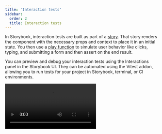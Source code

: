 ```yaml
---
title: 'Interaction tests'
sidebar:
  order: 2
  title: Interaction tests
---
```


In Storybook, interaction tests are built as part of a [story](../writing-stories/index.mdx). That story renders the component with the necessary props and context to place it in an initial state. You then use a [play function](../writing-stories/play-function.mdx) to simulate user behavior like clicks, typing, and submitting a form and then assert on the end result.

You can preview and debug your interaction tests using the Interactions panel in the Storybook UI. They can be automated using the Vitest addon, allowing you to run tests for your project in Storybook, terminal, or CI environments.

<Video src="../_assets/writing-tests/component-interaction-testing.mp4" />

## Writing interaction tests

Every story you write can be render tested. A **render test** is a simple version of an interaction test that only tests the ability of a component to render successfully in a given state. That works fine for relatively simple, static components like a Button. But for more complex, interactive components, you can go farther.

You can simulate user behavior and assert on functional aspects like DOM structure or function calls using the `play` function. When a component is tested, the play function is ran and any assertions within it are validated.

In this example, the EmptyForm story tests the render of the LoginForm component and the FilledForm story tests the form submission:

<CodeSnippets path="login-form-with-play-function.md" />

![Storybook with a LoginForm component and passing interactions in the Interactions panel](../_assets/writing-tests/interaction-test-pass.png)

There’s a lot going on in that code sample, so let’s walk through the APIs one-by-one.

### Querying the `canvas`

`canvas` is a queryable element containing the story under test, which is provided as a parameter of your play function. You can use `canvas` to find specific elements to interact with or assert on. All query methods come directly from Testing Library and take the form of `<type><subject>`.

The available types are summarized in this table and fully documented in the [Testing Library docs](https://testing-library.com/docs/queries/about#types-of-queries):

| Type of Query         | 0 Matches     | 1 Match        | >1 Matches   | Awaited |
| --------------------- | ------------- | -------------- | ------------ | ------- |
| **Single Element**    |               |                |              |         |
| `getBy...`            | Throw error   | Return element | Throw error  | No      |
| `queryBy...`          | Return `null` | Return element | Throw error  | No      |
| `findBy...`           | Throw error   | Return element | Throw error  | Yes     |
| **Multiple Elements** |               |                |              |         |
| `getAllBy...`         | Throw error   | Return array   | Return array | No      |
| `queryAllBy...`       | Return `[]`   | Return array   | Return array | No      |
| `findAllBy...`        | Throw error   | Return array   | Return array | Yes     |

The subjects are listed here, with links to their full Testing Library documentation:

1. [`ByRole`](https://testing-library.com/docs/queries/byrole) — Find elements by their accessible role
2. [`ByLabelText`](https://testing-library.com/docs/queries/bylabeltext) — Find elements by their associated label text
3. [`ByPlaceholderText`](https://testing-library.com/docs/queries/byplaceholdertext) — Find elements by their placeholder value
4. [`ByText`](https://testing-library.com/docs/queries/bytext) — Find elements by the text they contain
5. [`ByDisplayValue`](https://testing-library.com/docs/queries/bydisplayvalue) — Find `input`, `textarea`, or `select` elements by their current value
6. [`ByAltText`](https://testing-library.com/docs/queries/byalttext) — Find elements with the given `alt` attribute value
7. [`ByTitle`](https://testing-library.com/docs/queries/bytitle) — Find elements with the given `title` attribute value
8. [`ByTestId`](https://testing-library.com/docs/queries/bytestid) — Find elements with the given `data-testid` attribute value

<Callout variant="info" icon="💡">

Note the order of this list! We (and [Testing Libary](https://testing-library.com/docs/queries/about#priority)) highly encourage you to query for elements in a way that resembles the way a real person would interact with your UI. For example, finding elements by their accessible role helps ensure that the most people can use your component. While using `data-testid` should be a last resort, only after trying every other approach.

</Callout>

Putting that altogether, some typical queries might look like:

```js
// Find the first element with a role of button with the accessible name "Submit"
await canvas.findByRole('button', { name: 'Submit' });

// Get the first element with the text "An example heading"
canvas.getByText('An example heading');

// Get all elements with the role of listitem
canvas.getAllByRole('listitem');
```

<If renderer="web-components">

#### Querying within shadow DOM

If your components use the shadow DOM, you can query elements within a shadow root with the help of [`shadow-dom-testing-library`](https://github.com/konnorrogers/shadow-dom-testing-library), which provides versions of the queries above that can pierce the shadow boundary. For example, `findByRole` → `findByShadowRole`, `getByText` → `getByShadowText`, and so on.

With a bit of configuration, you can use these queries in your play function. Add the following code to your `.storybook/preview.js|ts` file:

<CodeSnippets path="shadow-dom-testing-library-in-preview.md" />

Now, those queries are available on the `canvas` object in your `play` function:

<CodeSnippets path="shadow-dom-testing-library-in-story.md" />

{/* END only web-components */}
</If>

### Simulating behavior with `userEvent`

After querying for elements, you will likely need to interact with them to test your component’s behavior. For this we use the `userEvent` utility, which is provided as a parameter of your play function. This utility simulates user interactions with the component, such as clicking buttons, typing in inputs, and selecting options.

There are many methods available on `userEvent`, which are detailed in the [`user-event` documentation](https://testing-library.com/docs/user-event/intro#writing-tests-with-userevent). This table will highlight some of the commonly-used methods.

| Method            | Description                                                                                                              |
| ----------------- | ------------------------------------------------------------------------------------------------------------------------ |
| `click`           | Clicks the element, calling a click() function<br />`await userEvent.click(<element>)`                                   |
| `dblClick`        | Clicks the element twice<br />`await userEvent.dblClick(<element>)`                                                      |
| `hover`           | Hovers an element<br />`await userEvent.hover(<element>)`                                                                 |
| `unhover`         | Unhovers out of element<br />`await userEvent.unhover(<element>)`                                                         |
| `tab`             | Presses the tab key<br />`await userEvent.tab()`                                                                         |
| `type`            | Writes text inside inputs or textareas<br />`await userEvent.type(<element>, 'Some text');`                              |
| `keyboard`        | Simulates keyboard events<br />`await userEvent.keyboard('{Shift}');`                                                    |
| `selectOptions`   | Selects the specified option(s) of a select element<br />`await userEvent.selectOptions(<element>, ['1','2']);`          |
| `deselectOptions` | Removes the selection from a specific option of a select element<br />`await userEvent.deselectOptions(<element>, '1');` |
| `clear`           | Selects the text inside inputs or textareas and deletes it<br />`await userEvent.clear(<element>);`                      |

<Callout variant="warning">

`userEvent` methods should *always* be `await`ed inside of the play function. This ensures they can be properly logged and debugged in the Interactions panel.

</Callout>

### Asserting with `expect`

Finally, after querying for elements and simulating behavior, you can make assertions on the result which are validated when running the test. For this we use the `expect` utility, which is available via the `storybook/test` module:

```js
import { expect } from 'storybook/test';
```

The `expect` utility here combines the methods available in [Vitest’s `expect`](https://vitest.dev/api/expect.html) as well as those from [`@testing-library/jest-dom`](https://github.com/testing-library/jest-dom#custom-matchers) (which, despite the name, also work in Vitest tests). There are many, many methods available. This table will highlight some of the commonly-used methods.

| Method                                                                                 | Description                                                                                                                          |
| -------------------------------------------------------------------------------------- | ------------------------------------------------------------------------------------------------------------------------------------ |
| [`toBeInTheDocument()`](https://github.com/testing-library/jest-dom#tobeinthedocument) | Checks if the element is in the DOM<br />`await expect(<element>).toBeInTheDocument()`                                               |
| [`toBeVisible()`](https://github.com/testing-library/jest-dom#tobevisible)             | Checks if the element is visible to the user<br />`await expect(<element>).toBeVisible()`                                            |
| [`toBeDisabled()`](https://github.com/testing-library/jest-dom#tobedisabled)           | Checks if an element is disabled<br />`await expect(<element>).toBeDisabled()`                                                       |
| [`toHaveBeenCalled()`](https://vitest.dev/api/expect.html#tohavebeencalled)            | Checks that a spied function was called<br />`await expect(<function-spy>).toHaveBeenCalled()`                                       |
| [`toHaveBeenCalledWith()`](https://vitest.dev/api/expect.html#tohavebeencalledwith)    | Checks that a spied function was called with specific parameters<br />`await expect(<function-spy>).toHaveBeenCalledWith('example')` |

<Callout variant="warning">

`expect` calls should *always* be `await`ed inside of the play function. This ensures they can be properly logged and debugged in the Interactions panel.

</Callout>

### Spying on functions with `fn`

When your component calls a function, you can spy on that function to make assertions on its behavior using the `fn` utility from Vitest, available via the `storybook/test` module:

```js
import { fn } from 'storybook/test'
```

Most of the time, you will use `fn` as an `arg` value when writing your story, then access that `arg` in your test:

<CodeSnippets path="interaction-test-fn-mock-spy.md" />

### Run code before the component gets rendered

<If notRenderer="angular">

You can execute code before rendering by using the `mount` function in the `play` method.

Here's an example of using the [`mockdate`](https://github.com/boblauer/MockDate) package to mock the [`Date`](https://developer.mozilla.org/en-US/docs/Web/JavaScript/Reference/Global_Objects/Date), a useful way to make your story render in a consistent state.

<CodeSnippets path="mount-basic.md" />

<Callout variant="warning">

There are two requirements to use the `mount` function:

1. You *must* destructure the mount property from the `context` (the argument passed to your play function). This makes sure that Storybook does not start rendering the story before the play function begins.
2. Your Storybook framework or builder must be configured to transpile to ES2017 or newer. This is because destructuring statements and async/await usages are otherwise transpiled away, which prevents Storybook from recognizing your usage of `mount`.

</Callout>

<If renderer={['react', 'vue', 'svelte']}>

#### Create mock data before rendering

You can also use `mount` to create mock data that you want to pass to the component. To do so, first create your data in the play function and then call the `mount` function with a component configured with that data. In this example, we create a mock `note` and pass its `id` to the Page component, which we call `mount` with.

<CodeSnippets path="mount-advanced.md" />

<Callout variant="info">

When you call `mount()` with no arguments, the component is rendered using the story’s render function, whether the [implicit default](../api/csf/index.mdx#default-render-functions) or the [explicit custom definition](../api/csf/index.mdx#custom-render-functions).

When you mount a specific component inside the `mount` function like in the example above, the story’s render function will be ignored. This is why you must forward the `args` to the component.

</Callout>

</If>
{/* END React, Vue, Svelte-only */}

</If>
{/* END non-Angular-only */}

<If renderer="angular">

You can execute code before the component is rendered by defining an asynchronous [`beforeEach` function](#beforeeach) for the story.

</If>

### Run code before each story in a file

Sometimes you might need to run the same code before each story in a file. For instance, you might need to set up the initial state of the component or modules. You can do this by adding an asynchronous `beforeEach` function to the component meta.

You can return a cleanup function from the `beforeEach` function, which will run **after** each story, when the story is remounted or navigated away from.

<Callout variant="info">

Generally, you should reset component and module state in the [preview file's `beforeAll` or `beforeEach` functions](#set-up-or-reset-state-for-all-tests), to ensure it applies to your entire project. However, if a component's needs are particularly unique, you can use the returned cleanup function in the component meta `beforeEach` to reset the state as needed.

</Callout>

<CodeSnippets path="before-each-in-meta-mock-date.md" />

### Set up or reset state for all tests

When you [alter a component's state](#run-code-before-the-component-gets-rendered), it's important to reset that state before rendering another story to maintain isolation between tests.

There are two options for resetting state, `beforeAll` and `beforeEach`.

#### `beforeAll`

The `beforeAll` function in the preview file (`.storybook/preview.js|ts`) will run once before any stories in the project and will _not_ re-run between stories. Beyond its initial run when kicking off a test run, it will not run again unless the preview file is updated. This is a good place to bootstrap your project or run any setup that your entire project depends on, as in the example below.

You can return a cleanup function from the `beforeAll` function, which will run before re-running the `beforeAll` function or during the teardown process in the test runner.

<CodeSnippets path="before-all-in-preview.md" />

#### `beforeEach`

Unlike `beforeAll`, which runs only once, the `beforeEach` function in the preview file (`.storybook/preview.js|ts`) will run before each story in the project. This is best used for resetting state or modules that are used by all or most of your stories. In the example below, we use it to reset the mocked Date.

You can return a cleanup function from the `beforeEach` function, which will run **after** each story, when the story is remounted or navigated away from.

<CodeSnippets path="before-each-in-preview.md" />

<Callout variant="info">

It is _not_ necessary to restore `fn()` mocks, as Storybook will already do that automatically before rendering a story. See the [`parameters.test.restoreMocks` API](../api/parameters.mdx#restoremocks) for more information.

</Callout>

### Make assertions after interactions

Sometimes, you may need to make assertions or run code after the component has been rendered and interacted with.

#### `afterEach`

`afterEach` runs after the story is rendered and the play function has completed. It can be used at the project level in the preview file (`.storybook/preview.js|ts`), at the component level in the component meta, or at the story level in the story definition. This is useful for making assertions after the component has been rendered and interacted with, such as running accessibility checks or logging information.

Like the `play` function, `afterEach` receives the `context` object, which contains the `args`, `canvas`, and other properties related to the story. You can use this to make assertions or run code after the story has been rendered.

<CodeSnippets path="after-each-in-meta.md" />

<Callout variant="info">

You should not use `afterEach` to reset state in your tests. Because it runs after the story, resetting state here could prevent you from seeing the correct end state of your story. Instead, use the [`beforeEach`'s returned cleanup function](#beforeeach) to reset state, which will run only when navigating between stories to preserve the end state.

</Callout>

### Group interactions with the step function

For complex flows, it can be worthwhile to group sets of related interactions together using the step function. This allows you to provide a custom label that describes a set of interactions:

<CodeSnippets path="storybook-interactions-step-function.md" />

This will show your interactions nested in a collapsible group:

![Interaction testing with labeled steps](../_assets/writing-tests/storybook-addon-interactions-steps.png)

### Mocked modules

If your component depends on modules that are imported into the component file, you can mock those modules to control and assert on their behavior. This is detailed in the [mocking modules guide](../writing-stories/mocking-data-and-modules/mocking-modules.mdx).
You can then import the mocked module (which has all of the helpful methods of a [Vitest mocked function](https://vitest.dev/api/mock.html)) into your story and use it to assert on the behavior of your component:

<CodeSnippets path="storybook-test-fn-mock-spy.md" />

## Running interaction tests

If you're using the [Vitest addon](./integrations/vitest-addon.mdx), you can run your interaction tests in these ways:

- [In the Storybook UI](./integrations/vitest-addon.mdx#storybook-ui)
- [In your editor](./integrations/vitest-addon.mdx#editor-extension)
- [Via the CLI](./integrations/vitest-addon.mdx#cli)
- [In CI environments](./integrations/vitest-addon.mdx#in-ci)

In the Storybook UI, you can run interaction tests by clicking the **Run component tests** button in the expanded testing widget in the sidebar or by opening the context menu (three dots) on a story or folder and selecting **Run component tests**.

![Test widget, expanded, hovering run component tests button](../_assets/writing-tests/test-widget-run-component-tests.png)

If you're using the [test-runner](./integrations/test-runner.mdx), you can run your interaction tests in the terminal or in CI environments.

## Debugging interaction tests

If you check the Interactions panel, you'll see the step-by-step flow defined in your play function for each story. It also offers a handy set of UI controls to pause, resume, rewind, and step through each interaction.

Any test failures will also show up here, making it easy to quickly pinpoint the exact point of failure. In this example, the logic is missing to set the `submitted` state after pressing the Log in button.

<Video src="../_assets/writing-tests/interactions-debug.mp4" />

### Permalinks for reproductions

Because Storybook is a webapp, anyone with the URL can reproduce the failure with the same detailed information without any additional environment configuration or tooling required.

![Interaction testing with a failure](../_assets/writing-tests/interactions-failure.png)

Streamline interaction testing further by automatically [publishing Storybook](../sharing/publish-storybook.mdx) in pull requests. That gives teams a universal reference point to test and debug stories.

## Automate with CI

When you run your tests with the Vitest addon, automating those tests is as simple as running your tests in your CI environment. Please see the [testing in CI guide](./in-ci.mdx) for more information.

If you cannot use the Vitest addon, you can still run your tests in CI using the [test-runner](./integrations/test-runner.mdx).

## Troubleshooting

#### What’s the difference between interaction tests and visual tests?

Interaction tests can be expensive to maintain when applied wholesale to every component. We recommend combining them with other methods like visual testing for comprehensive coverage with less maintenance work.

#### What's the difference between interaction tests and using Vitest + Testing Library alone?

Interaction tests integrate Vitest and Testing Library into Storybook. The biggest benefit is the ability to view the component you're testing in a real browser. That helps you debug visually, instead of getting a dump of the (fake) DOM in the command line or hitting the limitations of how JSDOM mocks browser functionality. It's also more convenient to keep stories and tests together in one file than having them spread across files.

**More testing resources**

* [Vitest addon](./integrations/vitest-addon.mdx) for running tests in Storybook
* [Accessibility testing](./accessibility-testing.mdx) for accessibility
* [Visual testing](./visual-testing.mdx) for appearance
* [Snapshot testing](./snapshot-testing.mdx) for rendering errors and warnings
* [Test coverage](./test-coverage.mdx) for measuring code coverage
* [CI](./in-ci.mdx) for running tests in your CI/CD pipeline
* [End-to-end testing](./integrations/stories-in-end-to-end-tests.mdx) for simulating real user scenarios
* [Unit testing](./integrations/stories-in-unit-tests.mdx) for functionality
* [Test runner](./integrations/test-runner.mdx) to automate test execution
